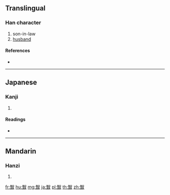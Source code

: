 {{character info/new}}
{{also|婿}}
==Translingual==

===Han character===
{{Han char|rn=128|rad=耳|as=08|sn=14|four=|canj=ORSJ,XORSJ}}

# son-in-law
# [[husband]]

====References====
* {{Han ref|kx=0968.180|dkj=29106|dj=1418.100|hdz=42791.070|uh=805F|ud=32863}}

----

==Japanese==

===Kanji===
{{ja-kanji|grade=|rs=耳08}}

# {{defn|lang=ja|sort=耳08}}

====Readings====
* {{ja-readings|on=[[せい]] (sei)|kun=[[むこ]] (muko)|nanori=}}

----

==Mandarin==

===Hanzi===
{{cmn-hanzi|pin=[[xù]] ([[xu4]]), [[yóu]] ([[you2]])|wg=hsü<sup>4</sup>, yu<sup>2</sup>}}

# {{defn|lang=cmn|sort=耳08}}

[[fr:聟]]
[[hu:聟]]
[[mg:聟]]
[[ja:聟]]
[[pl:聟]]
[[th:聟]]
[[zh:聟]]